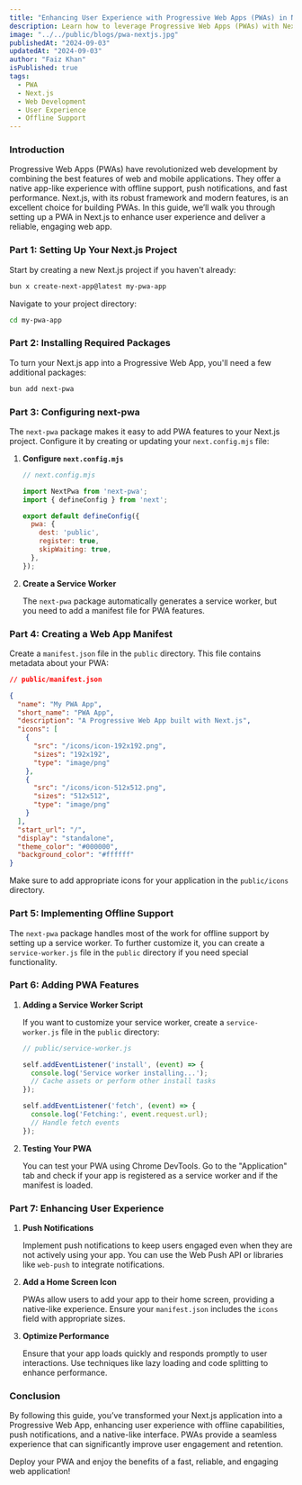 ```yaml
---
title: "Enhancing User Experience with Progressive Web Apps (PWAs) in Next.js"
description: Learn how to leverage Progressive Web Apps (PWAs) with Next.js to create an engaging and offline-capable user experience.
image: "../../public/blogs/pwa-nextjs.jpg"
publishedAt: "2024-09-03"
updatedAt: "2024-09-03"
author: "Faiz Khan"
isPublished: true
tags:
  - PWA
  - Next.js
  - Web Development
  - User Experience
  - Offline Support
---
```


### Introduction

Progressive Web Apps (PWAs) have revolutionized web development by combining the best features of web and mobile applications. They offer a native app-like experience with offline support, push notifications, and fast performance. Next.js, with its robust framework and modern features, is an excellent choice for building PWAs. In this guide, we’ll walk you through setting up a PWA in Next.js to enhance user experience and deliver a reliable, engaging web app.

### Part 1: Setting Up Your Next.js Project

Start by creating a new Next.js project if you haven't already:

```bash
bun x create-next-app@latest my-pwa-app
```

Navigate to your project directory:

```bash
cd my-pwa-app
```

### Part 2: Installing Required Packages

To turn your Next.js app into a Progressive Web App, you'll need a few additional packages:

```bash
bun add next-pwa
```

### Part 3: Configuring next-pwa

The `next-pwa` package makes it easy to add PWA features to your Next.js project. Configure it by creating or updating your `next.config.mjs` file:

1. **Configure `next.config.mjs`**

   ```js
   // next.config.mjs

   import NextPwa from 'next-pwa';
   import { defineConfig } from 'next';

   export default defineConfig({
     pwa: {
       dest: 'public',
       register: true,
       skipWaiting: true,
     },
   });
   ```

2. **Create a Service Worker**

   The `next-pwa` package automatically generates a service worker, but you need to add a manifest file for PWA features.

### Part 4: Creating a Web App Manifest

Create a `manifest.json` file in the `public` directory. This file contains metadata about your PWA:

```json
// public/manifest.json

{
  "name": "My PWA App",
  "short_name": "PWA App",
  "description": "A Progressive Web App built with Next.js",
  "icons": [
    {
      "src": "/icons/icon-192x192.png",
      "sizes": "192x192",
      "type": "image/png"
    },
    {
      "src": "/icons/icon-512x512.png",
      "sizes": "512x512",
      "type": "image/png"
    }
  ],
  "start_url": "/",
  "display": "standalone",
  "theme_color": "#000000",
  "background_color": "#ffffff"
}
```

Make sure to add appropriate icons for your application in the `public/icons` directory.

### Part 5: Implementing Offline Support

The `next-pwa` package handles most of the work for offline support by setting up a service worker. To further customize it, you can create a `service-worker.js` file in the `public` directory if you need special functionality.

### Part 6: Adding PWA Features

1. **Adding a Service Worker Script**

   If you want to customize your service worker, create a `service-worker.js` file in the `public` directory:

   ```js
   // public/service-worker.js

   self.addEventListener('install', (event) => {
     console.log('Service worker installing...');
     // Cache assets or perform other install tasks
   });

   self.addEventListener('fetch', (event) => {
     console.log('Fetching:', event.request.url);
     // Handle fetch events
   });
   ```

2. **Testing Your PWA**

   You can test your PWA using Chrome DevTools. Go to the "Application" tab and check if your app is registered as a service worker and if the manifest is loaded.

### Part 7: Enhancing User Experience

1. **Push Notifications**

   Implement push notifications to keep users engaged even when they are not actively using your app. You can use the Web Push API or libraries like `web-push` to integrate notifications.

2. **Add a Home Screen Icon**

   PWAs allow users to add your app to their home screen, providing a native-like experience. Ensure your `manifest.json` includes the `icons` field with appropriate sizes.

3. **Optimize Performance**

   Ensure that your app loads quickly and responds promptly to user interactions. Use techniques like lazy loading and code splitting to enhance performance.

### Conclusion

By following this guide, you’ve transformed your Next.js application into a Progressive Web App, enhancing user experience with offline capabilities, push notifications, and a native-like interface. PWAs provide a seamless experience that can significantly improve user engagement and retention.

Deploy your PWA and enjoy the benefits of a fast, reliable, and engaging web application!

